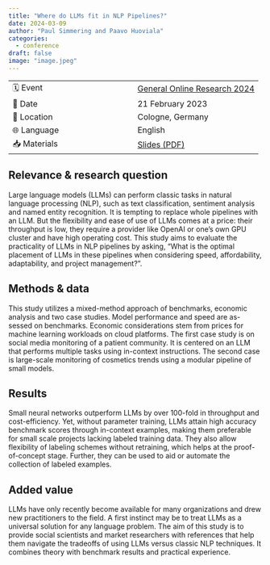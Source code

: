 ```yaml
---
title: "Where do LLMs fit in NLP Pipelines?"
date: 2024-03-09
author: "Paul Simmering and Paavo Huoviala"
categories:
  - conference
draft: false
image: "image.jpeg"
---
```


| | |
| --- | --- |
| 🗓️ Event | [General Online Research 2024](https://www.gor.de/wp-content/uploads/2024/02/ConferenceProceedings_2024_final.pdf)|
| 📅 Date | 21 February 2023 |
| 📍 Location | Cologne, Germany |
| 🌐 Language | English |
| 📥 Materials | [Slides (PDF)](gor_2024_simmering_huoviala.pdf) |

## Relevance & research question

Large language models (LLMs) can perform classic tasks in natural language processing (NLP), such as text classification, sentiment analysis and named entity recognition. It is tempting to replace whole pipelines with an LLM. But the flexibility and ease of use of LLMs comes at a price: their throughput is low, they require a provider like OpenAI or one’s own GPU cluster and have high operating cost. This study aims to evaluate the practicality of LLMs in NLP pipelines by asking, “What is the optimal placement of LLMs in these pipelines when considering speed, affordability, adaptability, and project management?”.

## Methods & data

This study utilizes a mixed-method approach of benchmarks, economic analysis and two case studies. Model performance and speed are as- sessed on benchmarks. Economic considerations stem from prices for machine learning workloads on cloud platforms. The first case study is on social media monitoring of a patient community. It is centered on an LLM that performs multiple tasks using in-context instructions. The second case is large-scale monitoring of cosmetics trends using a modular pipeline of small models.

## Results

Small neural networks outperform LLMs by over 100-fold in throughput and cost-efficiency. Yet, without parameter training, LLMs attain high accuracy benchmark scores through in-context examples, making them preferable for small scale projects lacking labeled training data. They also allow flexibility of labeling schemes without retraining, which helps at the proof-of-concept stage. Further, they can be used to aid or automate the collection of labeled examples.

## Added value

LLMs have only recently become available for many organizations and drew new practitioners to the field. A first instinct may be to treat LLMs as a universal solution for any language problem. The aim of this study is to provide social scientists and market researchers with references that help them navigate the tradeoffs of using LLMs versus classic NLP techniques. It combines theory with benchmark results and practical experience.
